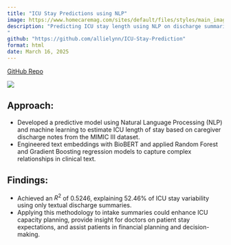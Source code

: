 ```yaml
---
title: "ICU Stay Predictions using NLP"
image: https://www.homecaremag.com/sites/default/files/styles/main_image/public/man-in-hospital-980x400.jpg?itok=EFtm0g0r
description: "Predicting ICU stay length using NLP on discharge summaries.
"
github: "https://github.com/allielynn/ICU-Stay-Prediction"
format: html
date: March 16, 2025
---
```


[GitHub Repo]({{< meta github >}})

![](https://www.homecaremag.com/sites/default/files/styles/main_image/public/man-in-hospital-980x400.jpg?itok=EFtm0g0r)


## Approach:
- Developed a predictive model using Natural Language Processing (NLP) and machine learning to estimate ICU length of stay based on caregiver discharge notes from the MIMIC III dataset.
- Engineered text embeddings with BioBERT and applied Random Forest and Gradient Boosting regression models to capture complex relationships in clinical text.

## Findings:
- Achieved an $R^2$ of 0.5246, explaining 52.46% of ICU stay variability using only textual discharge summaries.
- Applying this methodology to intake summaries could enhance ICU capacity planning, provide insight for doctors on patient stay expectations, and assist patients in financial planning and decision-making.